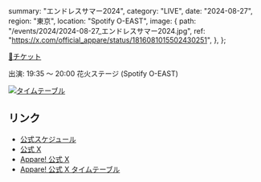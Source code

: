   summary: "エンドレスサマー2024",
  category: "LIVE",
  date: "2024-08-27",
  region: "東京",
  location: "Spotify O-EAST",
  image: {
    path: "/events/2024/2024-08-27_エンドレスサマー2024.jpg",
    ref: "https://x.com/official_appare/status/1816081015502430251",
  },
};


[🎫チケット](https://ticketdive.com/event/heroinessummer2024)

出演: 19:35 ～ 20:00 花火ステージ (Spotify O-EAST)

[<img src="/events/2024/2024-08-27_エンドレスサマー2024_タイムテーブル.jpg" alt="タイムテーブル" />](/events/2024/2024-08-27_エンドレスサマー2024_タイムテーブル.jpg)

## リンク

* [公式スケジュール](https://takanenonadeshiko.jp/events/event/エンドレスサマー2024/)
* [公式 X](https://x.com/takanenofficial/status/1817417447747543043)
* [Appare! 公式 X](https://x.com/official_appare/status/1816081015502430251)
* [Appare! 公式 X タイムテーブル](https://x.com/official_appare/status/1825867137715786161)
